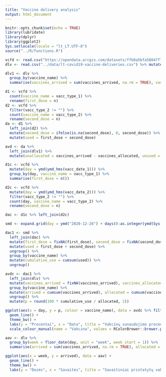 ```yaml
---
title: "Vaccine delivery analysis"
output: html_document
---
```


```r
knitr::opts_chunk$set(echo = TRUE)
library(lubridate)
library(dplyr)
library(ggplot2)
Sys.setlocale(locale = "lt_LT.UTF-8")
source("../R/functions.R")
```

```r

vcfd <- read.csv("https://opendata.arcgis.com/datasets/ffb0a5bfa58847f79bf2bc544980f4b6_0.csv")
dlv <- read.csv("../data/lt-covid19-vaccine-deliveries.csv") %>% mutate(day = ymd(day))
```

```r
dlv1 <- dlv %>%
  group_by(vaccine_name) %>%
  summarise(vaccines_arrived = sum(vaccines_arrived, na.rm = TRUE), vaccines_allocated = sum(vaccines_allocated, na.rm = TRUE))

d1 <- vcfd %>%
  count(vaccine_name = vacc_type_1) %>%
  rename(first_dose = n)
d2 <- vcfd %>%
  filter(vacc_type_2 != "") %>%
  count(vaccine_name = vacc_type_2) %>%
  rename(second_dose = n)
da <- d1 %>%
  left_join(d2) %>%
  mutate(second_dose = ifelse(is.na(second_dose), 0, second_dose)) %>%
  mutate(used = first_dose + second_dose)

avd <- da %>%
  left_join(dlv1) %>%
  mutate(unallocated = vaccines_arrived - vaccines_allocated, unused = vaccines_allocated - used, p = round(100 * unused / vaccines_allocated, 2))
```



```r

d1c <- vcfd %>%
  mutate(day = ymd(ymd_hms(vacc_date_1))) %>%
  group_by(day, vaccine_name = vacc_type_1) %>%
  summarise(first_dose = n())

d2c <- vcfd %>%
  mutate(day = ymd(ymd_hms(vacc_date_2))) %>%
  filter(vacc_type_2 != "") %>%
  count(day, vaccine_name = vacc_type_2) %>%
  rename(second_dose = n)

dac <- d1c %>% left_join(d2c)

smd <- expand.grid(day = ymd("2020-12-26") + days(0:as.integer(ymd(Sys.Date()) - ymd("2020-12-26"))), vaccine_name = unique(dac$vaccine_name))

dac1 <- smd %>%
  left_join(dac) %>%
  mutate(first_dose = fixNA(first_dose), second_dose = fixNA(second_dose)) %>%
  mutate(used = first_dose + second_dose) %>%
  ungroup() %>%
  group_by(vaccine_name) %>%
  mutate(cumulative_use = cumsum(used)) %>%
  ungroup()

avdc <- dac1 %>%
  left_join(dlv) %>%
  mutate(vaccines_arrived = fixNA(vaccines_arrived), vaccines_allocated = fixNA(vaccines_allocated)) %>%
  group_by(vaccine_name) %>%
  mutate(arrived = cumsum(vaccines_arrived), allocated = cumsum(vaccines_arrived)) %>%
  ungroup() %>%
  mutate(p = round(100 * cumulative_use / allocated, 2))
```

```r

ggplot(aes(x = day, y = p, colour = vaccine_name), data = avdc %>% filter(p < Inf)) +
  geom_line() +
  theme_bw() +
  labs(y = "Procentai", x = "Data", title = "Vakcinų sunaudojimo procentas Lietuvoje") +
  scale_colour_manual(name = "Vakcina", values = RColorBrewer::brewer.pal(4, "Set1"))
```
```r
aav <- dlv %>%
  group_by(week = floor_date(day, unit = "week", week_start = 1)) %>%
  summarise(arrived = sum(vaccines_arrived, na.rm = TRUE), allocated = sum(vaccines_allocated, na.rm = TRUE))

ggplot(aes(x = week, y = arrived), data = aav) +
  geom_line() +
  theme_bw() +
  labs(y = "Dozės", x = "Savaitės", title = "Savaitiniai pristatytų vakcinų kiekiai Lietuvoje")
```
